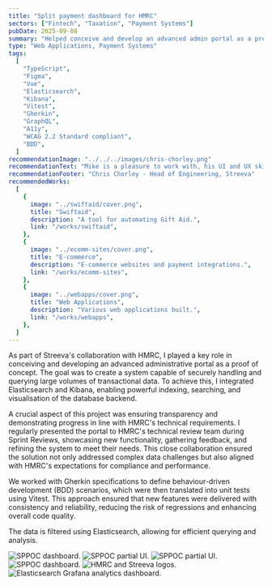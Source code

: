 ```yaml
---
title: "Split payment dashboard for HMRC"
sectors: ["Fintech", "Taxation", "Payment Systems"]
pubDate: 2025-09-08
summary: "Helped conceive and develop an advanced admin portal as a proof of concept (POC) for HMRC, capable of handling and querying database transactions using Elasticsearch and Kibana for querying the data backend. Presented to HMRC’s technical review team at regular Sprint Reviews."
type: "Web Applications, Payment Systems"
tags:
  [
    "TypeScript",
    "Figma",
    "Vue",
    "Elasticsearch",
    "Kibana",
    "Vitest",
    "Gherkin",
    "GraphQL",
    "A11y",
    "WCAG 2.2 Standard compliant",
    "BDD",
  ]
recommendationImage: "../../../images/chris-chorley.png"
recommendationText: "Mike is a pleasure to work with, his UI and UX skills are invaluable to the team. The company could rely on Mike going above and beyond to help solve critical issues quickly, caring about our users having a great experience with our product, and working with the product team to help solve difficult UX problems and then helping to present these new features and updates to the broader organisation."
recommendationFooter: "Chris Chorley - Head of Engineering, Streeva"
recommendedWorks:
  [
    {
      image: "../swiftaid/cover.png",
      title: "Swiftaid",
      description: "A tool for automating Gift Aid.",
      link: "/works/swiftaid",
    },
    {
      image: "../ecomm-sites/cover.png",
      title: "E-commerce",
      description: "E-commerce websites and payment integrations.",
      link: "/works/ecomm-sites",
    },
    {
      image: "../webapps/cover.png",
      title: "Web Applications",
      description: "Various web applications built.",
      link: "/works/webapps",
    },
  ]
---
```



As part of Streeva's collaboration with HMRC, I played a key role in
conceiving and developing an advanced administrative portal as a proof of
concept. The goal was to create a system capable of securely handling and
querying large volumes of transactional data. To achieve this, I integrated
Elasticsearch and Kibana, enabling powerful indexing, searching, and
visualisation of the database backend.

A crucial aspect of this project was ensuring transparency and demonstrating
progress in line with HMRC's technical requirements. I regularly presented the
portal to HMRC's technical review team during Sprint Reviews, showcasing new
functionality, gathering feedback, and refining the system to meet their
needs. This close collaboration ensured the solution not only addressed
complex data challenges but also aligned with HMRC's expectations for
compliance and performance.

We worked with Gherkin specifications to define behaviour-driven development
(BDD) scenarios, which were then translated into unit tests using Vitest. This
approach ensured that new features were delivered with consistency and
reliability, reducing the risk of regressions and enhancing overall code
quality.

The data is filtered using Elasticsearch, allowing for efficient querying and
analysis.

<ContentImage1Column>
  <ImageContainer>
    <Image
      src={image1}
      alt="SPPOC dashboard."
      width={2816}
      quality={100}
      fit="cover"
      loading="eager"
    />
  </ImageContainer>
</ContentImage1Column>

<ContentImage2Column>
  <ImageContainer backgroundColor="var(--color-onPrimary)">
    <Image
      src={image2}
      alt="SPPOC partial UI."
      width={1400}
      loading="lazy"
      quality={100}
    />
  </ImageContainer>
  <ImageContainer backgroundColor="var(--color-secondary)">
    <Image
      src={image3}
      alt="SPPOC partial UI."
      width={1400}
      loading="lazy"
      quality={100}
    />
  </ImageContainer>
</ContentImage2Column>

<ContentImage1Column>
  <ImageContainer>
    <Image
      src={image4}
      alt="SPPOC dashboard."
      width={2816}
      loading="lazy"
      quality={100}
    />
  </ImageContainer>
</ContentImage1Column>

<ContentImage2Column>
  <ImageContainer backgroundColor="var(--color-secondary)">
    <Image
      src={image5}
      alt="HMRC and Streeva logos."
      width={1400}
      loading="lazy"
      quality={100}
    />
  </ImageContainer>
  <ImageContainer backgroundColor="var(--color-onPrimary)">
    <Image
      src={image6}
      alt="Elasticsearch Grafana analytics dashboard."
      width={1400}
      loading="lazy"
      quality={100}
    />
  </ImageContainer>
</ContentImage2Column>
